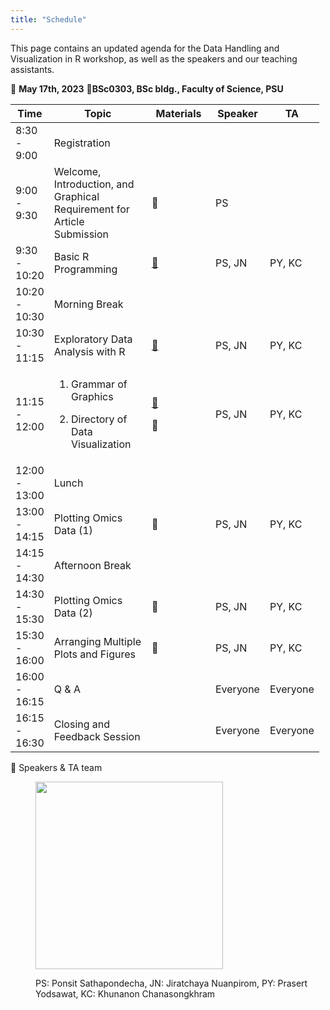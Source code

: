 ```yaml
---
title: "Schedule"
---
```


This page contains an updated agenda for the Data Handling and Visualization in R workshop, as well as the speakers and our teaching assistants.

📅 **May 17th, 2023** 📍**BSc0303, BSc bldg., Faculty of Science, PSU**

+---------------+-------------------------------------------------------------------------+-------------------------------------------------+----------+----------+
| Time          | Topic                                                                   | Materials                                       | Speaker  | TA       |
+===============+=========================================================================+=================================================+==========+==========+
| 8:30 - 9:00   | Registration                                                            |                                                 |          |          |
+---------------+-------------------------------------------------------------------------+-------------------------------------------------+----------+----------+
| 9:00 - 9:30   | Welcome, Introduction, and Graphical Requirement for Article Submission | 📖                                              | PS       |          |
+---------------+-------------------------------------------------------------------------+-------------------------------------------------+----------+----------+
| 9:30 - 10:20  | Basic R Programming                                                     | [📖](lectures/02_basic_R.qmd)                   | PS, JN   | PY, KC   |
+---------------+-------------------------------------------------------------------------+-------------------------------------------------+----------+----------+
| 10:20 - 10:30 | Morning Break                                                           |                                                 |          |          |
+---------------+-------------------------------------------------------------------------+-------------------------------------------------+----------+----------+
| 10:30 - 11:15 | Exploratory Data Analysis with R                                        | [📖](lectures/03_exploratory_data_analysis.qmd) | PS, JN   | PY, KC   |
+---------------+-------------------------------------------------------------------------+-------------------------------------------------+----------+----------+
| 11:15 - 12:00 | 1.  Grammar of Graphics                                                 | [📖](lectures/04_grammar_of_graphics.qmd)       | PS, JN   | PY, KC   |
|               |                                                                         |                                                 |          |          |
|               | 2.  Directory of Data Visualization                                     | 📖                                              |          |          |
+---------------+-------------------------------------------------------------------------+-------------------------------------------------+----------+----------+
| 12:00 - 13:00 | Lunch                                                                   |                                                 |          |          |
+---------------+-------------------------------------------------------------------------+-------------------------------------------------+----------+----------+
| 13:00 - 14:15 | Plotting Omics Data (1)                                                 | 📖                                              | PS, JN   | PY, KC   |
+---------------+-------------------------------------------------------------------------+-------------------------------------------------+----------+----------+
| 14:15 - 14:30 | Afternoon Break                                                         |                                                 |          |          |
+---------------+-------------------------------------------------------------------------+-------------------------------------------------+----------+----------+
| 14:30 - 15:30 | Plotting Omics Data (2)                                                 | 📖                                              | PS, JN   | PY, KC   |
+---------------+-------------------------------------------------------------------------+-------------------------------------------------+----------+----------+
| 15:30 - 16:00 | Arranging Multiple Plots and Figures                                    | 📖                                              | PS, JN   | PY, KC   |
+---------------+-------------------------------------------------------------------------+-------------------------------------------------+----------+----------+
| 16:00 - 16:15 | Q & A                                                                   |                                                 | Everyone | Everyone |
+---------------+-------------------------------------------------------------------------+-------------------------------------------------+----------+----------+
| 16:15 - 16:30 | Closing and Feedback Session                                            |                                                 | Everyone | Everyone |
+---------------+-------------------------------------------------------------------------+-------------------------------------------------+----------+----------+

📢 Speakers & TA team

:   

:   ![](img/team.png){width="300"}

:   PS: Ponsit Sathapondecha, JN: Jiratchaya Nuanpirom, PY: Prasert Yodsawat, KC: Khunanon Chanasongkhram
